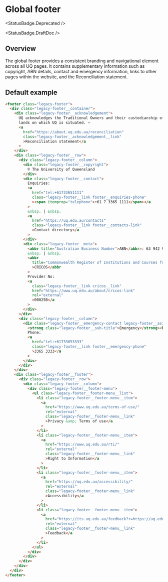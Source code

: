 
<Meta of={FooterStories} />

# Global footer

<StatusBadge.Deprecated />

<StatusBadge.DraftDoc />

## Overview

The global footer provides a consistent branding and navigational element across all UQ pages. It contains supplementary information such as copyright, ABN details, contact and emergency information, links to other pages within the website, and the Reconciliation statement.

## Default example

<Canvas sourceState="hidden" withToolbar>
  <Story of={FooterStories.footer} />
</Canvas>

```html
<footer class="legacy-footer">
  <div class="legacy-footer__container">
    <div class="legacy-footer__acknowledgement">
      UQ acknowledges the Traditional Owners and their custodianship of the
      lands on which UQ is situated. —
      <a
        href="https://about.uq.edu.au/reconciliation"
        class="legacy-footer__acknowledgement__link"
        >Reconciliation statement</a
      >
    </div>
    <div class="legacy-footer__row">
      <div class="legacy-footer__column">
        <div class="legacy-footer__copyright">
          © The University of Queensland
        </div>
        <div class="legacy-footer__contact">
          Enquiries:
          <a
            href="tel:+61733651111"
            class="legacy-footer__link footer__enquiries-phone"
            ><span itemprop="telephone">+61 7 3365 1111</span></a
          >
          &nbsp; | &nbsp;
          <a
            href="https://uq.edu.au/contacts"
            class="legacy-footer__link footer__contacts-link"
            >Contact directory</a
          >
        </div>
        <div class="legacy-footer__meta">
          <abbr title="Australian Business Number">ABN</abbr>: 63 942 912 684
          &nbsp; | &nbsp;
          <abbr
            title="Commonwealth Register of Institutions and Courses for Overseas Students"
            >CRICOS</abbr
          >
          Provider No:
          <a
            class="legacy-footer__link cricos__link"
            href="https://www.uq.edu.au/about/cricos-link"
            rel="external"
            >00025B</a
          >
        </div>
      </div>
      <div class="legacy-footer__column">
        <div class="legacy-footer__emergency-contact legacy-footer__aside">
          <strong class="legacy-footer__sub-title">Emergency</strong><br />
          Phone:
          <a
            href="tel:+61733653333"
            class="legacy-footer__link footer__emergency-phone"
            >3365 3333</a
          >
        </div>
      </div>
    </div>
    <div class="legacy-footer__footer">
      <div class="legacy-footer__row">
        <div class="legacy-footer__column">
          <div class="legacy-footer__footer-menu">
            <ul class="legacy-footer__footer-menu__list">
              <li class="legacy-footer__footer-menu__item">
                <a
                  href="https://www.uq.edu.au/terms-of-use/"
                  rel="external"
                  class="legacy-footer__footer-menu__link"
                  >Privacy &amp; Terms of use</a
                >
              </li>
              <li class="legacy-footer__footer-menu__item">
                <a
                  href="https://www.uq.edu.au/rti/"
                  rel="external"
                  class="legacy-footer__footer-menu__link"
                  >Right to Information</a
                >
              </li>
              <li class="legacy-footer__footer-menu__item">
                <a
                  href="https://uq.edu.au/accessibility/"
                  rel="external"
                  class="legacy-footer__footer-menu__link"
                  >Accessibility</a
                >
              </li>
              <li class="legacy-footer__footer-menu__item">
                <a
                  href="https://its.uq.edu.au/feedback?r=https://uq.edu.au"
                  rel="external"
                  class="legacy-footer__footer-menu__link"
                  >Feedback</a
                >
              </li>
            </ul>
          </div>
        </div>
      </div>
    </div>
  </div>
</footer>
```
